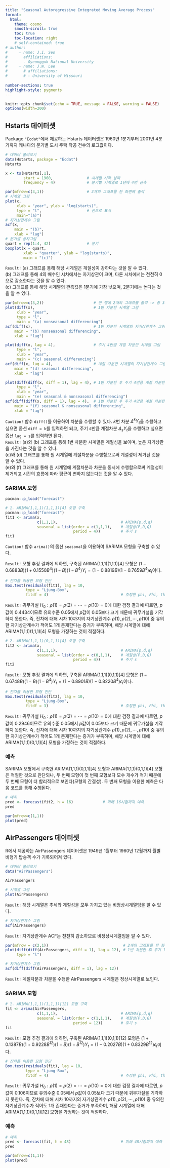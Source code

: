 ```yaml
---
title: "Seasonal Autoregressive Integrated Moving Average Process"
format: 
  html:
    theme: cosmo
    smooth-scroll: true
    toc: true
    toc-location: right
    # self-contained: true
# author: 
#     - name: J.I. Seo
#       affiliations:
#       - Gyeongguk National University
#     - name: J.W. Lee
#       # affiliations:
#       # - University of Missouri
      
number-sections: true
highlight-style: pygments
---
```


```r
knitr::opts_chunk$set(echo = TRUE, message = FALSE, warning = FALSE)
options(width=200)
```

## Hstarts 데이터셋

Package `"Ecdat"`에서 제공하는 Hstarts 데이터셋은 1960년 1분기부터 2001년 4분기까지 캐나다의 분기별 도시 주택 착공 건수의 로그값이다.

```r
# 데이터 불러오기
data(Hstarts, package = "Ecdat")
Hstarts

x <- ts(Hstarts[,1],                
        start = 1960,               # 시계열 시작 날짜
        frequency = 4)              # 분기별 시계열로 1년에 4번 관측

par(mfrow=c(3,1))                   # 3개의 그래프를 한 화면에 출력
# 시계열 그림
plot(x,
     xlab = "year", ylab = "log(starts)",
     type = "l",                    # 선으로 표시
     main="(a)")
# 자기상관계수 그림
acf(x,   
    main = "(b)",
    xlab = "lag")
# 분기별 상자그림
quart = rep(1:4, 42)                # 분기 
boxplot(x ~ quart,
        xlab = "quarter", ylab = "log(starts)",
        main = "(c)")
```

`Result!` (a) 그래프를 통해 해당 시계열은 계절성이 강하다는 것을 알 수 있다.  
(b) 그래프를 통해 4의 배수인 시차에서는 자기상관이 크며, 다른 시차에서는 천천히 0으로 감소한다는 것을 알 수 있다.  
(c) 그래프를 통해 해당 시계열의 관측값은 1분기에 가장 낮으며, 2분기에는 높다는 것을 알 수 있다.


```r
par(mfrow=c(3,2))                      # 한 행에 2개의 그래프를 출력 -> 총 3개 행으로 6개의 그래프가 출력됨
plot(diff(x),                          # 1번 차분한 시계열 그림
     xlab = "year",
     type = "l",
     main = "(a) nonseasonal differencing")
acf(diff(x),                           # 1번 차분한 시계열의 자기상관계수 그림
    main = "(b) nonseasonal differencing",
    xlab = "lag")

plot(diff(x, lag = 4),                 # 주기 4만큼 계절 차분한 시계열 그림
     type = "l",
     xlab = "year",
     main = "(c) seasonal differencing")
acf(diff(x, lag = 4),                  # 계절 차분한 시계열의 자기상관계수 그림
    main = "(d) seasonal differencing",
    xlab = "lag")

plot(diff(diff(x, diff = 1), lag = 4), # 1번 차분한 후 주기 4만큼 계절 차분한 시계열 그림
     type = "l", 
     xlab = "year",
     main = "(e) seasonal & nonseasonal differencing")
acf(diff(diff(x, diff = 1), lag = 4),  # 1번 차분한 후 주기 4만큼 계절 차분한 시계열의 자기상관계수 그림
    main = "(f) seasonal & nonseasonal differencing",
    xlab = "lag")
```

`Caution!` 함수 `diff()`를 이용하여 차분을 수행할 수 있다. $k$번 차분 $\Delta^kY_{t}$을 수행하고 싶으면 옵션 `diff = k`를 입력하면 되고, 주기 $s$만큼 계절차분 $\Delta_sY_{t}$을 수행하고 싶으면 옵션 `lag = s`를 입력하면 된다.  
`Result!` (a)와 (b) 그래프를 통해 1번 차분한 시계열은 계절성을 보이며, 높은 자기상관을 가진다는 것을 알 수 있다.  
(c)와 (d) 그래프를 통해 원 시계열에 계절차분을 수행함으로써 계절성이 제거된 것을 알 수 있다.  
(e)와 (f) 그래프를 통해 원 시계열에 계절차분과 차분을 동시에 수행함으로써 계절성이 제거되고 시간의 흐름에 따라 평균이 변하지 않는다는 것을 알 수 있다.


### SARIMA 모형

```r
pacman::p_load("forecast")

# 1. ARIMA(1,1,1)(1,1,1)[4] 모형 구축
pacman::p_load("forecast")
fit1 <- arima(x, 
              c(1,1,1),                            # ARIMA(p,d,q)                     
              seasonal = list(order = c(1,1,1),    # 계절성(P,D,Q)
                              period = 4))         # 주기 s
fit1
```

`Caution!` 함수 `arima()`의 옵션 `seasonal`을 이용하여 SARIMA 모형을 구축할 수 있다.  

`Result!` 모형 추정 결과에 의하면, 구축된 ARIMA(1,1,1)(1,1,1)[4] 모형은 $(1-0.6883B)(1+0.1550B^4)(1-B)(1-B^4)Y_t=(1-0.8819B)(1-0.7659B^4)\epsilon_t$이다. 

```r
# 잔차를 이용한 모형 진단
Box.test(residuals(fit1), lag = 10,
         type = "Ljung-Box",
         fitdf = 4)                                # 추정한 phi, Phi, theta, Theta 개수
```

`Result!` 귀무가설 $H_0 : \rho(1)=\rho(2)=\cdots=\rho(10)=0$에 대한 검정 결과에 따르면, $p$값이 0.4434이므로 유의수준 0.05에서 $p$값이 0.05보다 크기 때문에 귀무가설을 기각하지 못한다. 즉, 잔차에 대해 시차 10까지의 자기상관계수 $\rho(1), \rho(2), \cdots, \rho(10)$ 중 유의한 자기상관계수가 적어도 1개 존재한다는 증거가 부족하며, 해당 시계열에 대해 ARIMA(1,1,1)(1,1,1)[4] 모형을 가정하는 것이 적절하다.


```r
# 2. ARIMA(1,1,1)(0,1,1)[4] 모형 구축
fit2 <- arima(x, 
              c(1,1,1),                            # ARIMA(p,d,q)                     
              seasonal = list(order = c(0,1,1),    # 계절성(P,D,Q)
                              period = 4))         # 주기 s
fit2
```

`Result!` 모형 추정 결과에 의하면, 구축된 ARIMA(1,1,1)(0,1,1)[4] 모형은 $(1-0.6748B)(1-B)(1-B^4)Y_t=(1-0.8901B)(1-0.8220B^4)\epsilon_t$이다. 


```r
# 잔차를 이용한 모형 진단
Box.test(residuals(fit2), lag = 10,
         type = "Ljung-Box",
         fitdf = 3)                                # 추정한 phi, Phi, theta, Theta 개수
```

`Result!` 귀무가설 $H_0 : \rho(1)=\rho(2)=\cdots=\rho(10)=0$에 대한 검정 결과에 따르면, $p$값이 0.2946이므로 유의수준 0.05에서 $p$값이 0.05보다 크기 때문에 귀무가설을 기각하지 못한다. 즉, 잔차에 대해 시차 10까지의 자기상관계수 $\rho(1), \rho(2), \cdots, \rho(10)$ 중 유의한 자기상관계수가 적어도 1개 존재한다는 증거가 부족하며, 해당 시계열에 대해 ARIMA(1,1,1)(0,1,1)[4] 모형을 가정하는 것이 적절하다.


### 예측

SARIMA 모형에서 구축한 ARIMA(1,1,1)(0,1,1)[4] 모형과 ARIMA(1,1,1)(0,1,1)[4] 모형은 적절한 것으로 판단되나, 두 번째 모형이 첫 번째 모형보다 모수 개수가 적기 때문에 두 번째 모형이 더 합리적으로 보인다(모형의 간결성). 두 번째 모형을 이용한 예측은 다음 코드를 통해 수행된다.

```r
# 예측
pred <- forecast(fit2, h = 16)             # 미래 16시점까지 예측
pred

par(mfrow=c(1,1)) 
plot(pred)
```


## AirPassengers 데이터셋

R에서 제공하는 AirPassengers 데이터셋은 1949년 1월부터 1960년 12월까지 월별 비행기 탑승객 수가 기록되어져 있다.

```r
# 데이터 불러오기
data("AirPassengers")

AirPassengers
```


```r
# 시계열 그림
plot(AirPassengers)
```

`Result!` 해당 시계열은 추세와 계절성을 모두 가지고 있는 비정상시계열임을 알 수 있다.


```r
# 자기상관계수 그림
acf(AirPassengers)
```

`Result!` 자기상관계수 ACF는 천천히 감소하므로 비정상시계열임을 알 수 있다.



```r
par(mfrow = c(2,1))                                 # 2개의 그래프를 한 화면에 출력
plot(diff(diff(AirPassengers, diff = 1), lag = 12), # 1번 차분한 후 주기 12만큼 계절 차분한 시계열 그림
     type = "l")

# 자기상관계수 그림
acf(diff(diff(AirPassengers, diff = 1), lag = 12))
```

`Result!` 계절차분과 차분을 수행한 AirPassengers 시계열은 정상시계열로 보인다.


### SARIMA 모형

```r
# 1. ARIMA(1,1,1)(1,1,1)[12] 모형 구축
fit <- arima(AirPassengers, 
              c(1,1,1),                            # ARIMA(p,d,q)                     
              seasonal = list(order = c(1,1,1),    # 계절성(P,D,Q)
                              period = 12))        # 주기 s
fit
```

`Result!` 모형 추정 결과에 의하면, 구축된 ARIMA(1,1,1)(0,1,1)[12] 모형은 $(1+0.1387B)(1+0.9228B^{12})(1-B)(1-B^{12})Y_t=(1-0.2027B)(1+0.8329B^{12})\epsilon_t$이다. 

```r
# 잔차를 이용한 모형 진단
Box.test(residuals(fit), lag = 10,
         type = "Ljung-Box",
         fitdf = 4)                                # 추정한 phi, Phi, theta, Theta 개수
```

`Result!` 귀무가설 $H_0 : \rho(1)=\rho(2)=\cdots=\rho(10)=0$에 대한 검정 결과에 따르면, $p$값이 0.106이므로 유의수준 0.05에서 $p$값이 0.05보다 크기 때문에 귀무가설을 기각하지 못한다. 즉, 잔차에 대해 시차 10까지의 자기상관계수 $\rho(1), \rho(2), \cdots, \rho(10)$ 중 유의한 자기상관계수가 적어도 1개 존재한다는 증거가 부족하며, 해당 시계열에 대해 ARIMA(1,1,1)(0,1,1)[12] 모형을 가정하는 것이 적절하다.


### 예측

```r
# 예측
pred <- forecast(fit, h = 48)                      # 미래 48시점까지 예측
pred

par(mfrow=c(1,1)) 
plot(pred)
```

